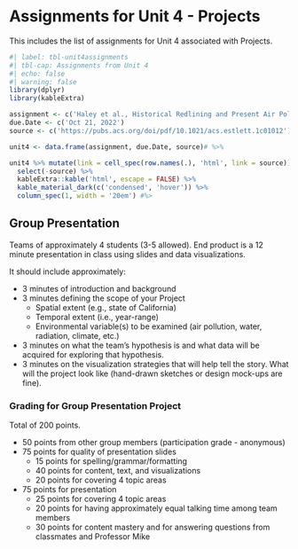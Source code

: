 # Assignments for Unit 4 - Projects {#sec-assignment4}

::: {.callout-note appearance="simple"}
This includes the list of assignments for Unit 4 associated with Projects.
:::

```r
#| label: tbl-unit4assignments
#| tbl-cap: Assignments from Unit 4
#| echo: false
#| warning: false
library(dplyr)
library(kableExtra)

assignment <- c('Haley et al., Historical Redlining and Present Air Pollution in US Cities')
due.Date <- c('Oct 21, 2022')
source <- c('https://pubs.acs.org/doi/pdf/10.1021/acs.estlett.1c01012')

unit4 <- data.frame(assignment, due.Date, source)# %>% 

unit4 %>% mutate(link = cell_spec(row.names(.), 'html', link = source)) %>% 
  select(-source) %>% 
  kableExtra::kable('html', escape = FALSE) %>% 
  kable_material_dark(c('condensed', 'hover')) %>% 
  column_spec(1, width = '20em') #%>

```

## Group Presentation 

Teams of approximately 4 students (3-5 allowed). End product is a 12 minute presentation in class using slides and data visualizations.  

It should include approximately:

- 3 minutes of introduction and background
- 3 minutes defining the scope of your Project
  * Spatial extent (e.g., state of California)
  * Temporal extent (i.e., year-range)
  * Environmental variable(s) to be examined (air pollution, water, radiation, climate, etc.)
- 3 minutes on what the team's hypothesis is and what data will be acquired for exploring that hypothesis.
- 3 minutes on the visualization strategies that will help tell the story. What will the project look like (hand-drawn sketches or design mock-ups are fine).  

### Grading for Group Presentation Project

Total of 200 points.  

* 50 points from other group members (participation grade - anonymous)
* 75 points for quality of presentation slides
  - 15 points for spelling/grammar/formatting
  - 40 points for content, text, and visualizations
  - 20 points for covering 4 topic areas
* 75 points for presentation 
  - 25 points for covering 4 topic areas
  - 20 points for having approximately equal talking time among team members
  - 30 points for content mastery and for answering questions from classmates and Professor Mike
